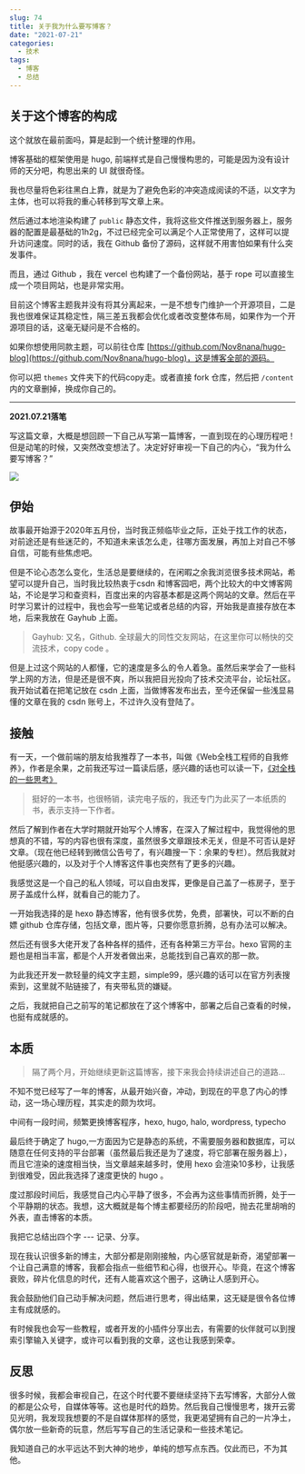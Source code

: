 ```yaml
---
slug: 74
title: 关于我为什么要写博客？ 
date: "2021-07-21"
categories: 
  - 技术
tags: 
  - 博客
  - 总结
---
```




## 关于这个博客的构成

这个就放在最前面吗，算是起到一个统计整理的作用。

博客基础的框架使用是 hugo, 前端样式是自己慢慢构思的，可能是因为没有设计师的天分吧，构思出来的 UI 就很奇怪。

我也尽量将色彩往黑白上靠，就是为了避免色彩的冲突造成阅读的不适，以文字为主体，也可以将我的重心转移到写文章上来。

然后通过本地渲染构建了 `public` 静态文件，我将这些文件推送到服务器上，服务器的配置是最基础的1h2g，不过已经完全可以满足个人正常使用了，这样可以提升访问速度。同时的话，我在 Github 备份了源码，这样就不用害怕如果有什么突发事件。

而且，通过 Github ，我在 vercel 也构建了一个备份网站，基于 rope 可以直接生成一个项目网站，也是非常实用。

目前这个博客主题我并没有将其分离起来，一是不想专门维护一个开源项目，二是我也很难保证其稳定性，隔三差五我都会优化或者改变整体布局，如果作为一个开源项目的话，这毫无疑问是不合格的。

如果你想使用同款主题，可以前往仓库 [https://github.com/Nov8nana/hugo-blog](https://github.com/Nov8nana/hugo-blog)，这是博客全部的源码。

你可以把 `themes` 文件夹下的代码copy走。或者直接 fork 仓库，然后把 `/content` 内的文章删掉，换成你自己的。

---

**2021.07.21落笔**

写这篇文章，大概是想回顾一下自己从写第一篇博客，一直到现在的心理历程吧！但是动笔的时候，又突然改变想法了。决定好好审视一下自己的内心，“我为什么要写博客？”

![](https://imgurl.zburu.com/images/2021/10/28/e579ac9d5607c6fae4f49ebf8a3f5a60.png)

## 伊始

故事最开始源于2020年五月份，当时我正频临毕业之际，正处于找工作的状态，对前途还是有些迷茫的，不知道未来该怎么走，往哪方面发展，再加上对自己不够自信，可能有些焦虑吧。

但是不论心态怎么变化，生活总是要继续的，在闲暇之余我浏览很多技术网站，希望可以提升自己，当时我比较热衷于csdn 和博客园吧，两个比较大的中文博客网站，不论是学习和查资料，百度出来的内容基本都是这两个网站的文章。然后在平时学习累计的过程中，我也会写一些笔记或者总结的内容，开始我是直接存放在本地，后来我放在 Gayhub 上面。

>Gayhub: 又名，Github. 全球最大的同性交友网站，在这里你可以畅快的交流技术，copy code 。

但是上过这个网站的人都懂，它的速度是多么的令人着急。虽然后来学会了一些科学上网的方法，但是还是很不爽，所以我把目光投向了技术交流平台，论坛社区。我开始试着在把笔记放在 csdn 上面，当做博客发布出去，至今还保留一些浅显易懂的文章在我的 csdn 账号上，不过许久没有登陆了。

## 接触

有一天，一个做前端的朋友给我推荐了一本书，叫做《Web全栈工程师的自我修养》，作者是余果，之前我还写过一篇读后感，感兴趣的话也可以读一下，[《对全栈的一些思考》](/posts/20200918.html)

>挺好的一本书，也很畅销，读完电子版的，我还专门为此买了一本纸质的书，表示支持一下作者。

然后了解到作者在大学时期就开始写个人博客，在深入了解过程中，我觉得他的思想真的不错，写的内容也很有深度，虽然很多文章跟技术无关，但是不可否认是好文章。（现在他已经转到微信公告号了，有兴趣搜一下：余果的专栏）。然后我就对他挺感兴趣的，以及对于个人博客这件事也突然有了更多的兴趣。

我感觉这是一个自己的私人领域，可以自由发挥，更像是自己盖了一栋房子，至于房子盖成什么样，就看自己的能力了。

一开始我选择的是 hexo 静态博客，他有很多优势，免费，部署快，可以不断的白嫖 github 仓库存储，包括文章，图片等，只要你愿意折腾，总有办法可以解决。

然后还有很多大佬开发了各种各样的插件，还有各种第三方平台。hexo 官网的主题也是相当丰富，都是个人开发者做出来，总能找到自己喜欢的那一款。

为此我还开发一款轻量的纯文字主题，simple99，感兴趣的话可以在官方列表搜索到，这里就不贴链接了，有夹带私货的嫌疑。

之后，我就把自己之前写的笔记都放在了这个博客中，部署之后自己查看的时候，也挺有成就感的。

## 本质

>隔了两个月，开始继续更新这篇博客，接下来我会持续讲述自己的道路...

不知不觉已经写了一年的博客，从最开始兴奋，冲动，到现在的平息了内心的悸动，这一场心理历程，其实走的颇为坎坷。

中间有一段时间，频繁更换博客程序，hexo, hugo, halo, wordpress, typecho

最后终于确定了 hugo,一方面因为它是静态的系统，不需要服务器和数据库，可以随意在任何支持的平台部署（虽然最后我还是为了速度，将它部署在服务器上），而且它渲染的速度相当快，当文章越来越多时，使用 hexo 会渲染10多秒，让我感到很难受，因此我选择了速度更快的 hugo 。

度过那段时间后，我感觉自己内心平静了很多，不会再为这些事情而折腾，处于一个平静期的状态。我想，这大概就是每个博主都要经历的阶段吧，抛去花里胡哨的外表，直击博客的本质。

我把它总结出四个字 --- 记录、分享。

现在我认识很多新的博主，大部分都是刚刚接触，内心感官就是新奇，渴望部署一个让自己满意的博客，我都会指点一些细节和心得，也很开心。毕竟，在这个博客衰败，碎片化信息的时代，还有人能喜欢这个圈子，这确让人感到开心。

我会鼓励他们自己动手解决问题，然后进行思考，得出结果，这无疑是很令各位博主有成就感的。

有时候我也会写一些教程，或者开发的小插件分享出去，有需要的伙伴就可以到搜索引擎输入关键字，或许可以看到我的文章，这也让我感到荣幸。

## 反思

很多时候，我都会审视自己，在这个时代要不要继续坚持下去写博客，大部分人做的都是公众号，自媒体等等。这也是时代的趋势。然后我自己慢慢思考，拨开云雾见光明，我发现我想要的不是自媒体那样的感觉，我更渴望拥有自己的一片净土，偶尔放一些新奇的玩意，然后写写自己的生活记录和一些技术笔记。

我知道自己的水平远达不到大神的地步，单纯的想写点东西。仅此而已，不为其他。

